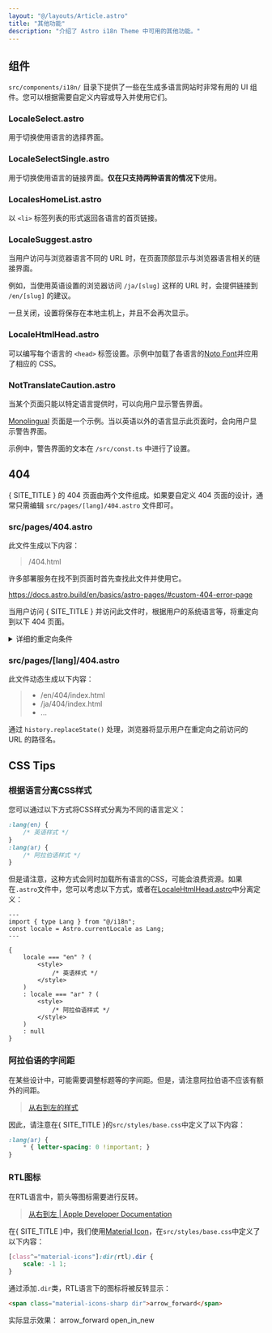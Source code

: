 ```yaml
---
layout: "@/layouts/Article.astro"
title: "其他功能"
description: "介绍了 Astro i18n Theme 中可用的其他功能。"
---
```


<PageHeadline title={frontmatter.title} />



## 组件

`src/components/i18n/` 目录下提供了一些在生成多语言网站时非常有用的 UI 组件。您可以根据需要自定义内容或导入并使用它们。

### LocaleSelect.astro
用于切换使用语言的选择界面。

### LocaleSelectSingle.astro
用于切换使用语言的链接界面。**仅在只支持两种语言的情况下**使用。

### LocalesHomeList.astro
以 `<li>` 标签列表的形式返回各语言的首页链接。

### LocaleSuggest.astro
当用户访问与浏览器语言不同的 URL 时，在页面顶部显示与浏览器语言相关的链接界面。

例如，当使用英语设置的浏览器访问 `/ja/[slug]` 这样的 URL 时，会提供链接到 `/en/[slug]` 的建议。

一旦关闭，设置将保存在本地主机上，并且不会再次显示。

### LocaleHtmlHead.astro
可以编写每个语言的 `<head>` 标签设置。示例中加载了各语言的[Noto Font](https://fonts.google.com/noto/)并应用了相应的 CSS。

### NotTranslateCaution.astro
当某个页面只能以特定语言提供时，可以向用户显示警告界面。

[Monolingual](/monolingual/) 页面是一个示例。当以英语以外的语言显示此页面时，会向用户显示警告界面。

示例中，警告界面的文本在 `/src/const.ts` 中进行了设置。



## 404

{ SITE_TITLE } 的 404 页面由两个文件组成。如果要自定义 404 页面的设计，通常只需编辑 `src/pages/[lang]/404.astro` 文件即可。

### src/pages/404.astro

此文件生成以下内容：

> /404.html

许多部署服务在找不到页面时首先查找此文件并使用它。

https://docs.astro.build/en/basics/astro-pages/#custom-404-error-page

当用户访问 { SITE_TITLE } 并访问此文件时，根据用户的系统语言等，将重定向到以下 404 页面。

<details>
    <summary>详细的重定向条件</summary>
    通过以下条件分支进行重定向。请查看[源代码](https://github.com/yacosta738/astro-cms/blob/main/src/pages/404.astro#L25)以获取更多详细信息。

    1. 如果URL包含`/ja/...`这样的语言标识
    2. 如果`localStorage.selectedLang`中包含语言标识
        * `localStorage.selectedLang`是用户在UI上选择语言时保存的
    3. 如果来源页面包含`/ja/...`这样的语言标识
</details>

### src/pages/[lang]/404.astro

此文件动态生成以下内容：

> * /en/404/index.html
> * /ja/404/index.html
> * ...

通过 `history.replaceState()` 处理，浏览器将显示用户在重定向之前访问的 URL 的路径名。


## CSS Tips
### 根据语言分离CSS样式

您可以通过以下方式将CSS样式分离为不同的语言定义：

```css
:lang(en) {
    /* 英语样式 */
}
:lang(ar) {
    /* 阿拉伯语样式 */
}
```

但是请注意，这种方式会同时加载所有语言的CSS，可能会浪费资源。如果在`.astro`文件中，您可以考虑以下方式，或者在[LocaleHtmlHead.astro](#localehtmlheadastro)中分离定义：

```astro
---
import { type Lang } from "@/i18n";
const locale = Astro.currentLocale as Lang;
---

{
    locale === "en" ? (
        <style>
            /* 英语样式 */
        </style>
    )
    : locale === "ar" ? (
        <style>
            /* 阿拉伯语样式 */
        </style>
    )
    : null
}
```


### 阿拉伯语的字间距

在某些设计中，可能需要调整标题等的字间距。但是，请注意阿拉伯语不应该有额外的间距。

> [从右到左的样式](https://rtlstyling.com/posts/rtl-styling#1.-letter-spacing)

因此，请注意在{ SITE_TITLE }的`src/styles/base.css`中定义了以下内容：

```css
:lang(ar) {
    * { letter-spacing: 0 !important; }
}
```


### RTL图标

在RTL语言中，箭头等图标需要进行反转。

> [从右到左 | Apple Developer Documentation](https://developer.apple.com/design/human-interface-guidelines/right-to-left#Interface-icons)

在{ SITE_TITLE }中，我们使用[Material Icon](https://fonts.google.com/icons)，在`src/styles/base.css`中定义了以下内容：

```css
[class^="material-icons"]:dir(rtl).dir {
    scale: -1 1;
}
```

通过添加`.dir`类，RTL语言下的图标将被反转显示：

```html
<span class="material-icons-sharp dir">arrow_forward</span>
```

实际显示效果：
<span class="material-icons-sharp dir">arrow_forward</span>
<span class="material-icons-sharp dir">open_in_new</span>
